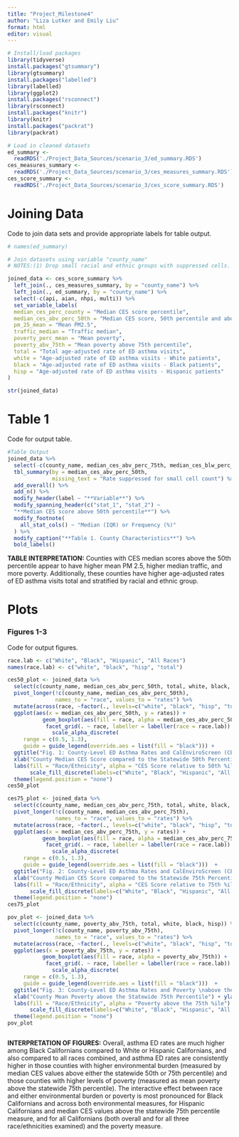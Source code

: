 ```yaml
---
title: "Project_Milestone4"
author: "Liza Lutker and Emily Liu"
format: html
editor: visual
---
```


```r
# Install/load packages
library(tidyverse)
install.packages("gtsummary")
library(gtsummary)
install.packages("labelled")
library(labelled)
library(ggplot2)
install.packages("rsconnect")
library(rsconnect)
install.packages("knitr")
library(knitr)
install.packages("packrat")
library(packrat)

# Load in cleaned datasets
ed_summary <- 
  readRDS('./Project_Data_Sources/scenario_3/ed_summary.RDS')
ces_measures_summary <- 
  readRDS('./Project_Data_Sources/scenario_3/ces_measures_summary.RDS')
ces_score_summary <- 
  readRDS('./Project_Data_Sources/scenario_3/ces_score_summary.RDS')

```

# Joining Data

Code to join data sets and provide appropriate labels for table output.

```r
# names(ed_summary)

# Join datasets using variable "county_name"
# NOTES:(1) Drop small racial and ethnic groups with suppressed cells. Keep White, Black, and Hispanic, and overall ED asthma rates. (2) Add labels to table variables. 

joined_data <- ces_score_summary %>% 
  left_join(., ces_measures_summary, by = "county_name") %>%
  left_join(., ed_summary, by = "county_name") %>%
  select(-c(api, aian, nhpi, multi)) %>% 
  set_variable_labels(
  median_ces_perc_county = "Median CES score percentile", 
  median_ces_abv_perc_50th = "Median CES score, 50th percentile and above", 
  pm_25_mean = "Mean PM2.5",
  traffic_median = "Traffic median",
  poverty_perc_mean = "Mean poverty",
  poverty_abv_75th = "Mean poverty above 75th percentile",
  total = "Total age-adjusted rate of ED asthma visits",
  white = "Age-adjusted rate of ED asthma visits - White patients",
  black = "Age-adjusted rate of ED asthma visits - Black patients",
  hisp = "Age-adjusted rate of ED asthma visits - Hispanic patients"
)

str(joined_data)
```

# Table 1

Code for output table.

```r
#Table Output
joined_data %>% 
  select(-c(county_name, median_ces_abv_perc_75th, median_ces_blw_perc_25th)) %>% 
  tbl_summary(by = median_ces_abv_perc_50th,
              missing_text = "Rate suppressed for small cell count") %>% 
  add_overall() %>%
  add_n() %>%
  modify_header(label ~ "**Variable**") %>%
  modify_spanning_header(c("stat_1", "stat_2") ~ 
  "**Median CES score above 50th percentile**") %>%
  modify_footnote(
    all_stat_cols() ~ "Median (IQR) or Frequency (%)"
  ) %>%
  modify_caption("**Table 1. County Characteristics**") %>%
  bold_labels()
```

**TABLE INTERPRETATION:** Counties with CES median scores above the 50th percentile appear to have higher mean PM 2.5, higher median traffic, and more poverty. Additionally, these counties have higher age-adjusted rates of ED asthma visits total and stratified by racial and ethnic group.

# Plots

### Figures 1-3

Code for output figures.

```r

race.lab <- c("White", "Black", "Hispanic", "All Races")
names(race.lab) <- c("white", "black", "hisp", "total")

ces50_plot <- joined_data %>% 
  select(c(county_name, median_ces_abv_perc_50th, total, white, black, hisp)) %>% 
  pivot_longer(!c(county_name, median_ces_abv_perc_50th), 
               names_to = "race", values_to = "rates") %>% 
  mutate(across(race, ~factor(., levels=c("white", "black", "hisp", "total")))) %>% 
  ggplot(aes(x = median_ces_abv_perc_50th, y = rates)) +
           geom_boxplot(aes(fill = race, alpha = median_ces_abv_perc_50th)) +
            facet_grid(. ~ race, labeller = labeller(race = race.lab)) + 
              scale_alpha_discrete(
     range = c(0.5, 1.3),
     guide = guide_legend(override.aes = list(fill = "black"))) +
  ggtitle("Fig. 1: County-Level ED Asthma Rates and CalEnviroScreen (CES) \nScores above/below the 50th Percentile, by Race/Ethnicity, 2020") +
  xlab("County Median CES Score compared to the Statewide 50th Percentile") + ylab("Age-Adjusted ED Asthma Rates") + 
  labs(fill = "Race/Ethnicity", alpha = "CES Score relative to 50th %ile") +
       scale_fill_discrete(labels=c("White", "Black", "Hispanic", "All Races")) + 
  theme(legend.position = "none")
ces50_plot

ces75_plot <- joined_data %>% 
  select(c(county_name, median_ces_abv_perc_75th, total, white, black, hisp)) %>% 
  pivot_longer(!c(county_name, median_ces_abv_perc_75th), 
               names_to = "race", values_to = "rates") %>% 
  mutate(across(race, ~factor(., levels=c("white", "black", "hisp", "total")))) %>% 
  ggplot(aes(x = median_ces_abv_perc_75th, y = rates)) +
           geom_boxplot(aes(fill = race, alpha = median_ces_abv_perc_75th)) +
            facet_grid(. ~ race, labeller = labeller(race = race.lab)) + 
              scale_alpha_discrete(
     range = c(0.5, 1.3),
     guide = guide_legend(override.aes = list(fill = "black")))  +
  ggtitle("Fig. 2: County-Level ED Asthma Rates and CalEnviroScreen (CES) \nScores above/below the 75th Percentile, by Race/Ethnicity, 2020") +
  xlab("County Median CES Score compared to the Statewide 75th Percentile") + ylab("Age-Adjusted ED Asthma Rates") + 
  labs(fill = "Race/Ethnicity", alpha = "CES Score relative to 75th %ile") +
       scale_fill_discrete(labels=c("White", "Black", "Hispanic", "All Races"))  + 
  theme(legend.position = "none")
ces75_plot

pov_plot <- joined_data %>% 
  select(c(county_name, poverty_abv_75th, total, white, black, hisp)) %>% 
  pivot_longer(!c(county_name, poverty_abv_75th), 
               names_to = "race", values_to = "rates") %>% 
  mutate(across(race, ~factor(., levels=c("white", "black", "hisp", "total")))) %>% 
  ggplot(aes(x = poverty_abv_75th, y = rates)) +
           geom_boxplot(aes(fill = race, alpha = poverty_abv_75th)) +
            facet_grid(. ~ race, labeller = labeller(race = race.lab)) + 
              scale_alpha_discrete(
     range = c(0.5, 1.3),
     guide = guide_legend(override.aes = list(fill = "black")))  +
  ggtitle("Fig. 3: County-Level ED Asthma Rates and Poverty \nabove the 75th Percentile, by Race/Ethnicity, 2020") +
  xlab("County Mean Poverty above the Statewide 75th Percentile") + ylab("Age-Adjusted ED Asthma Rates") + 
  labs(fill = "Race/Ethnicity", alpha = "Poverty above the 75th %ile") +
       scale_fill_discrete(labels=c("White", "Black", "Hispanic", "All Races"))  + 
  theme(legend.position = "none")
pov_plot



```

**INTERPRETATION OF FIGURES:** Overall, asthma ED rates are much higher among Black Californians compared to White or Hispanic Californians, and also compared to all races combined, and asthma ED rates are consistently higher in those counties with higher environmental burden (measured by median CES values above either the statewide 50th or 75th percentile) and those counties with higher levels of poverty (measured as mean poverty above the statewide 75th percentile). The interactive effect between race and either environmental burden or poverty is most pronounced for Black Californians and across both environmental measures, for Hispanic Californians and median CES values above the statewide 75th percentile measure, and for all Californians (both overall and for all three race/ethnicities examined) and the poverty measure.
